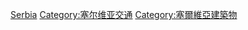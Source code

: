 [[Category:欧洲各国桥梁|Serbia]]
[[Category:塞尔维亚交通|Category:塞尔维亚交通]]
[[Category:塞爾維亞建築物|Category:塞爾維亞建築物]]